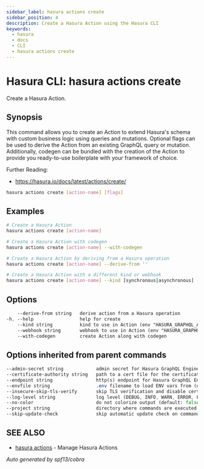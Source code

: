```yaml
---
sidebar_label: hasura actions create
sidebar_position: 4
description: Create a Hasura Action using the Hasura CLI
keywords:
  - hasura
  - docs
  - CLI
  - hasura actions create
---
```


# Hasura CLI: hasura actions create

Create a Hasura Action.

## Synopsis

This command allows you to create an Action to extend Hasura's schema with custom business logic using queries and mutations. Optional flags can be used to derive the Action from an existing GraphQL query or mutation. Additionally, codegen can be bundled with the creation of the Action to provide you ready-to-use boilerplate with your framework of choice.
		
Further Reading:
- https://hasura.io/docs/latest/actions/create/


```bash
hasura actions create [action-name] [flags]
```

## Examples

```bash
# Create a Hasura Action
hasura actions create [action-name]

# Create a Hasura Action with codegen
hasura actions create [action-name] --with-codegen

# Create a Hasura Action by deriving from a Hasura operation
hasura actions create [action-name] --derive-from ''

# Create a Hasura Action with a different kind or webhook
hasura actions create [action-name] --kind [synchronous|asynchronous] --webhook [http://localhost:3000]
```

## Options

```sass
    --derive-from string   derive action from a Hasura operation
-h, --help                 help for create
    --kind string          kind to use in Action (env "HASURA_GRAPHQL_ACTIONS_KIND")
    --webhook string       webhook to use in Action (env "HASURA_GRAPHQL_ACTIONS_HANDLER_WEBHOOK_BASEURL")
    --with-codegen         create Action along with codegen
```

## Options inherited from parent commands

```sass
--admin-secret string            admin secret for Hasura GraphQL Engine (env "HASURA_GRAPHQL_ADMIN_SECRET")
--certificate-authority string   path to a cert file for the certificate authority (env "HASURA_GRAPHQL_CERTIFICATE_AUTHORITY")
--endpoint string                http(s) endpoint for Hasura GraphQL Engine (env "HASURA_GRAPHQL_ENDPOINT")
--envfile string                 .env filename to load ENV vars from (default ".env")
--insecure-skip-tls-verify       skip TLS verification and disable cert checking (default: false) (env "HASURA_GRAPHQL_INSECURE_SKIP_TLS_VERIFY")
--log-level string               log level (DEBUG, INFO, WARN, ERROR, FATAL) (default "INFO")
--no-color                       do not colorize output (default: false)
--project string                 directory where commands are executed (default: current dir)
--skip-update-check              skip automatic update check on command execution
```

## SEE ALSO

- [hasura actions](/hasura-cli/commands/hasura_actions.mdx) - Manage Hasura Actions

_Auto generated by spf13/cobra_

